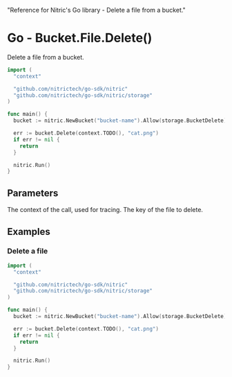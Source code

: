   "Reference for Nitric's Go library - Delete a file from a bucket."

# Go - Bucket.File.Delete()

Delete a file from a bucket.

```go
import (
  "context"

  "github.com/nitrictech/go-sdk/nitric"
  "github.com/nitrictech/go-sdk/nitric/storage"
)

func main() {
  bucket := nitric.NewBucket("bucket-name").Allow(storage.BucketDelete)

  err := bucket.Delete(context.TODO(), "cat.png")
  if err != nil {
    return
  }

  nitric.Run()
}
```

## Parameters

<Properties>
  <Property name="ctx" required type="context">
    The context of the call, used for tracing.
  </Property>
  <Property name="key" required type="string">
    The key of the file to delete.
  </Property>
</Properties>

## Examples

### Delete a file

```go
import (
  "context"

  "github.com/nitrictech/go-sdk/nitric"
  "github.com/nitrictech/go-sdk/nitric/storage"
)

func main() {
  bucket := nitric.NewBucket("bucket-name").Allow(storage.BucketDelete)

  err := bucket.Delete(context.TODO(), "cat.png")
  if err != nil {
    return
  }

  nitric.Run()
}
```
